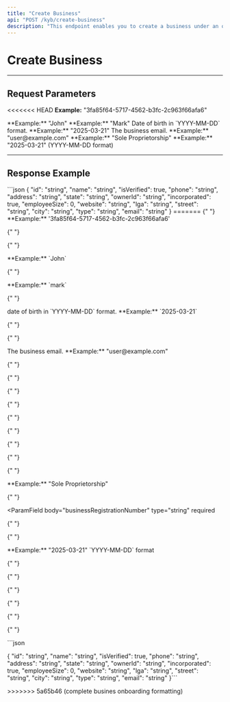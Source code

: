 ```yaml
---
title: "Create Business"
api: "POST /kyb/create-business"
description: "This endpoint enables you to create a business under an organization."
---
```


# Create Business

---

## Request Parameters

<<<<<<< HEAD
<ParamField body="orgId" type="string" required>
    **Example:** "3fa85f64-5717-4562-b3fc-2c963f66afa6"
</ParamField>

<ParamField body="title" type="string" required>
</ParamField>

<ParamField body="firstName" type="string" required>
    **Example:** "John"
</ParamField>

<ParamField body="lastName" type="string" required>
    **Example:** "Mark"
</ParamField>

<ParamField body="dateOfBirth" type="string" required>
    Date of birth in `YYYY-MM-DD` format.  
    **Example:** "2025-03-21"
</ParamField>

<ParamField body="businessName" type="string" required>
</ParamField>

<ParamField body="email" type="string" required>
    The business email.  
    **Example:** "user@example.com"
</ParamField>

<ParamField body="phoneNumber" type="string" required>
</ParamField>

<ParamField body="industry" type="string" required>
</ParamField>

<ParamField body="country" type="string" required>
</ParamField>

<ParamField body="lga" type="string" required>
</ParamField>

<ParamField body="streetAddress" type="string" required>
</ParamField>

<ParamField body="state" type="string" required>
</ParamField>

<ParamField body="bvn" type="string" required>
</ParamField>

<ParamField body="nin" type="string" required>
</ParamField>

<ParamField body="businessType" type="string" required>
    **Example:** "Sole Proprietorship"
</ParamField>

<ParamField body="businessRegistrationNumber" type="string" required>
</ParamField>

<ParamField body="taxIdentificationNumber" type="string" required>
</ParamField>

<ParamField body="dateOfIncorporation" type="string" required>
    **Example:** "2025-03-21" (YYYY-MM-DD format)
</ParamField>

<ParamField body="bankCode" type="string" required>
</ParamField>

<ParamField body="accountName" type="string" required>
</ParamField>

<ParamField body="accountNumber" type="string" required>
</ParamField>

<ParamField body="postalCode" type="string" required>
</ParamField>

<ParamField body="webhook" type="string" required>
</ParamField>

<ParamField body="webhookSecret" type="string" required>
</ParamField>

---

## Response Example

<ResponseExample>
```json
{
    "id": "string",
    "name": "string",
    "isVerified": true,
    "phone": "string",
    "address": "string",
    "state": "string",
    "ownerId": "string",
    "incorporated": true,
    "employeeSize": 0,
    "website": "string",
    "lga": "string",
    "street": "string",
    "city": "string",
    "type": "string",
    "email": "string"
}
=======
{" "}

<ParamField body="orgId" type="string" required>
	**Example:** '3fa85f64-5717-4562-b3fc-2c963f66afa6'
</ParamField>

{" "}

<ParamField body="title" type="string" required></ParamField>

{" "}

<ParamField body="firstName" type="string" required>
	**Example:** `John`
</ParamField>

{" "}

<ParamField body="lastName" type="string" required>
	**Example:** `mark`
</ParamField>

{" "}

<ParamField body="dateOfBirth" type="string" required>
	date of birth in `YYYY-MM-DD` format. **Example:** `2025-03-21`
</ParamField>

{" "}

<ParamField body="businessName" type="string" required></ParamField>

{" "}

<ParamField body="email" type="string" required>
	The business email. **Example:** "user@example.com"
</ParamField>

{" "}

<ParamField body="phoneNumber" type="string" required></ParamField>

{" "}

<ParamField body="industry" type="string" required></ParamField>

{" "}

<ParamField body="country" type="string" required></ParamField>

{" "}

<ParamField body="lga" type="string" required></ParamField>

{" "}

<ParamField body="streetAddress" type="string" required></ParamField>

{" "}

<ParamField body="state" type="string" required></ParamField>

{" "}

<ParamField body="bvn" type="string" required></ParamField>

{" "}

<ParamField body="nin" type="string" required></ParamField>

{" "}

<ParamField body="businessType" type="string" required>
	**Example:** "Sole Proprietorship"
</ParamField>

{" "}

<ParamField
	body="businessRegistrationNumber"
	type="string"
	required
></ParamField>

{" "}

<ParamField body="taxIdentificationNumber" type="string" required></ParamField>

{" "}

<ParamField body="dateOfIncorporation" type="string" required>
	**Example:** "2025-03-21" `YYYY-MM-DD` format
</ParamField>

{" "}

<ParamField body="bankCode" type="string" required></ParamField>

{" "}

<ParamField body="accountName" type="string" required></ParamField>

{" "}

<ParamField body="accountNumber" type="string" required></ParamField>

{" "}

<ParamField body="postalCode" type="string" required></ParamField>

{" "}

<ParamField body="webhook" type="string" required></ParamField>

{" "}

<ParamField body="webhookSecret" type="string" required></ParamField>

<ResponseExample>```json

{
"id": "string",
"name": "string",
"isVerified": true,
"phone": "string",
"address": "string",
"state": "string",
"ownerId": "string",
"incorporated": true,
"employeeSize": 0,
"website": "string",
"lga": "string",
"street": "string",
"city": "string",
"type": "string",
"email": "string"
}```

</ResponseExample>
>>>>>>> 5a65b46 (complete busines onboarding formatting)
